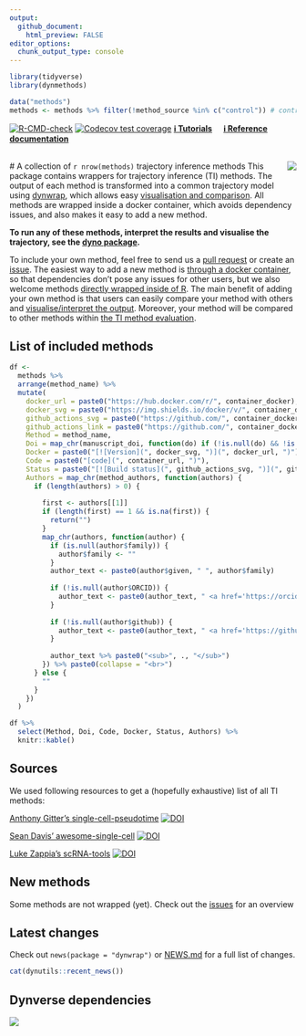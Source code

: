```yaml
---
output:
  github_document:
    html_preview: FALSE
editor_options: 
  chunk_output_type: console
---
```


<!-- README.md is generated from README.Rmd. Please edit that file -->

```r
library(tidyverse)
library(dynmethods)

data("methods")
methods <- methods %>% filter(!method_source %in% c("control")) # controls are not actual TI methods
```

<!-- badges: start -->
[![R-CMD-check](https://github.com/dynverse/dynmethods/actions/workflows/R-CMD-check.yaml/badge.svg)](https://github.com/dynverse/dynmethods/actions/workflows/R-CMD-check.yaml)
[![Codecov test coverage](https://codecov.io/gh/dynverse/dynmethods/branch/master/graph/badge.svg)](https://app.codecov.io/gh/dynverse/dynmethods?branch=master)
[**ℹ️ Tutorials**](https://dynverse.org) &nbsp; &nbsp;
[**ℹ️ Reference documentation**](https://dynverse.org/reference/dynmethods)
<!-- badges: end -->

<br><img src="man/figures/logo.png" align="right" />
# A collection of `r nrow(methods)` trajectory inference methods
This package contains wrappers for trajectory inference (TI) methods. The output of each method is transformed into a common trajectory model using [dynwrap](https://www.github.com/dynverse/dynwrap), which allows easy [visualisation and comparison](https://www.github.com/dynverse/dyno). All methods are wrapped inside a docker container, which avoids dependency issues, and also makes it easy to add a new method.

**To run any of these methods, interpret the results and visualise the trajectory, see the [dyno package](https://www.github.com/dynverse/dyno).**

To include your own method, feel free to send us a [pull request](https://github.com/dynverse/dynmethods/pulls) or create an [issue](https://github.com/dynverse/dynmethods/labels/new%20method). The easiest way to add a new method is [through a docker container](https://dynverse.github.io/dynwrap/articles/create_ti_method_docker.html), so that dependencies don't pose any issues for other users, but we also welcome methods [directly wrapped inside of R](https://dynverse.github.io/dynwrap/articles/create_ti_method_r.html). The main benefit of adding your own method is that users can easily compare your method with others and [visualise/interpret the output](https://www.github.com/dynverse/dyno). Moreover, your method will be compared to other methods within [the TI method evaluation](https://doi.org/10.1101/276907).


## List of included methods

```r
df <-
  methods %>% 
  arrange(method_name) %>% 
  mutate(
    docker_url = paste0("https://hub.docker.com/r/", container_docker),
    docker_svg = paste0("https://img.shields.io/docker/v/", container_docker, "/latest?logo=docker"),
    github_actions_svg = paste0("https://github.com/", container_docker, "/workflows/make/badge.svg"),
    github_actions_link = paste0("https://github.com/", container_docker, "/actions?query=workflow%3Amake"),
    Method = method_name,
    Doi = map_chr(manuscript_doi, function(do) if (!is.null(do) && !is.na(do)) paste0("<a href='https://doi.org/", do, "'><img src='man/figures/doi_logo.png' height='16'></a>") else "" ),
    Docker = paste0("[![Version](", docker_svg, ")](", docker_url, ")"),
    Code = paste0("[code](", container_url, ")"), 
    Status = paste0("[![Build status](", github_actions_svg, ")](", github_actions_link, ")"), 
    Authors = map_chr(method_authors, function(authors) {
      if (length(authors) > 0) {
          
        first <- authors[[1]]
        if (length(first) == 1 && is.na(first)) {
          return("")
        }
        map_chr(authors, function(author) {
          if (is.null(author$family)) {
            author$family <- ""
          }
          author_text <- paste0(author$given, " ", author$family)
  
          if (!is.null(author$ORCID)) {
            author_text <- paste0(author_text, " <a href='https://orcid.org/", author$ORCID, "'><img src='man/figures/orcid_logo.svg' height='16'></a>")
          }
  
          if (!is.null(author$github)) {
            author_text <- paste0(author_text, " <a href='https://github.com/", author$github, "'><img src='man/figures/github_logo.png' height='16'></a>")
          }
  
          author_text %>% paste0("<sub>", ., "</sub>")
        }) %>% paste0(collapse = "<br>")
      } else {
        ""
      }
    })
  )

df %>% 
  select(Method, Doi, Code, Docker, Status, Authors) %>% 
  knitr::kable()
```

## Sources

We used following resources to get a (hopefully exhaustive) list of all TI methods:

[Anthony Gitter's single-cell-pseudotime](https://github.com/agitter/single-cell-pseudotime) [![DOI](https://zenodo.org/badge/DOI/10.5281/zenodo.1297423.svg)](https://doi.org/10.5281/zenodo.1297423)

[Sean Davis' awesome-single-cell](https://github.com/seandavi/awesome-single-cell)
[![DOI](https://zenodo.org/badge/DOI/10.5281/zenodo.1294021.svg)](https://doi.org/10.5281/zenodo.1294021)

[Luke Zappia's scRNA-tools](https://www.scrna-tools.org)
[![DOI](https://zenodo.org/badge/DOI/10.1101/206573.svg)](https://doi.org/10.1101/206573)

## New methods

Some methods are not wrapped (yet). Check out the [issues](https://github.com/dynverse/dynmethods/issues?q=is%3Aissue+is%3Aopen+sort%3Aupdated-desc+label%3Anew_method) for an overview

## Latest changes

Check out `news(package = "dynwrap")` or [NEWS.md](NEWS.md) for a full list of changes.

<!-- This section gets automatically generated from NEWS.md -->

```r
cat(dynutils::recent_news())
```

## Dynverse dependencies

<!-- Generated by "update_dependency_graphs.R" in the main dynverse repo -->
![](man/figures/dependencies.png)
